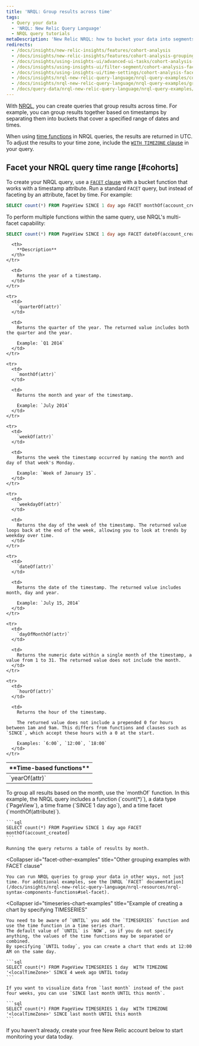 ```yaml
---
title: 'NRQL: Group results across time'
tags:
  - Query your data
  - 'NRQL: New Relic Query Language'
  - NRQL query tutorials
metaDescription: 'New Relic NRQL: how to bucket your data into segments of time with the FACET clause.'
redirects:
  - /docs/insights/new-relic-insights/features/cohort-analysis
  - /docs/insights/new-relic-insights/features/cohort-analysis-grouping-results-across-time
  - /docs/insights/using-insights-ui/advanced-ui-tasks/cohort-analysis-facet-group-results-across-time
  - /docs/insights/using-insights-ui/filter-segment/cohort-analysis-facet-group-results-across-time
  - /docs/insights/using-insights-ui/time-settings/cohort-analysis-facet-group-results-across-time
  - /docs/insights/nrql-new-relic-query-language/nrql-query-examples/cohort-analysis-facet-group-results-across-time
  - /docs/insights/nrql-new-relic-query-language/nrql-query-examples/group-results-across-time
  - /docs/query-data/nrql-new-relic-query-language/nrql-query-examples/group-results-across-time
---
```


With [NRQL](/docs/query-data/nrql-new-relic-query-language/getting-started/introduction-nrql), you can create queries that group results across time. For example, you can group results together based on timestamps by separating them into buckets that cover a specified range of dates and times.

When using [time functions](/docs/insights/use-insights-ui/time-settings/set-time-range-insights-dashboards-charts) in NRQL queries, the results are returned in UTC. To adjust the results to your time zone, include the [`WITH TIMEZONE` clause](/docs/insights/nrql-new-relic-query-language/nrql-resources/nrql-syntax-components-functions#sel-timezone) in your query.

## Facet your NRQL query time range [#cohorts]

To create your NRQL query, use a [`FACET` clause](/docs/insights/nrql-new-relic-query-language/nrql-resources/nrql-syntax-components-functions#sel-facett) with a bucket function that works with a timestamp attribute. Run a standard `FACET` query, but instead of faceting by an attribute, facet by time. For example:

```sql
SELECT count(*) FROM PageView SINCE 1 day ago FACET monthOf(account_created)
```

To perform multiple functions within the same query, use NRQL's multi-facet capability:

```sql
SELECT count(*) FROM PageView SINCE 1 day ago FACET dateOf(account_created), monthOf(account_created)
```

<table>
  <thead>
    <tr>
      <th width={210}>
        **Time-based functions**
      </th>

      <th>
        **Description**
      </th>
    </tr>
  </thead>

  <tbody>
    <tr>
      <td>
        `yearOf(attr)`
      </td>

      <td>
        Returns the year of a timestamp.
      </td>
    </tr>

    <tr>
      <td>
        `quarterOf(attr)`
      </td>

      <td>
        Returns the quarter of the year. The returned value includes both the quarter and the year.

        Example: `Q1 2014`
      </td>
    </tr>

    <tr>
      <td>
        `monthOf(attr)`
      </td>

      <td>
        Returns the month and year of the timestamp.

        Example: `July 2014`
      </td>
    </tr>

    <tr>
      <td>
        `weekOf(attr)`
      </td>

      <td>
        Returns the week the timestamp occurred by naming the month and day of that week's Monday.

        Example: `Week of January 15`.
      </td>
    </tr>

    <tr>
      <td>
        `weekdayOf(attr)`
      </td>

      <td>
        Returns the day of the week of the timestamp. The returned value loops back at the end of the week, allowing you to look at trends by weekday over time.
      </td>
    </tr>

    <tr>
      <td>
        `dateOf(attr)`
      </td>

      <td>
        Returns the date of the timestamp. The returned value includes month, day and year.

        Example: `July 15, 2014`
      </td>
    </tr>

    <tr>
      <td>
        `dayOfMonthOf(attr)`
      </td>

      <td>
        Returns the numeric date within a single month of the timestamp, a value from 1 to 31. The returned value does not include the month.
      </td>
    </tr>

    <tr>
      <td>
        `hourOf(attr)`
      </td>

      <td>
        Returns the hour of the timestamp.

        The returned value does not include a prepended 0 for hours between 1am and 9am. This differs from functions and clauses such as `SINCE`, which accept these hours with a 0 at the start.

        Examples: `6:00`, `12:00`, `18:00`
      </td>
    </tr>
  </tbody>
</table>

<CollapserGroup>
  <Collapser
    id="facet-time-example"
    title="Group results by month"
  >
    To group all results based on the month, use the `monthOf` function. In this example, the NRQL query includes a function (`count(*)`), a data type (`PageView`), a time frame (`SINCE 1 day ago`), and a time facet (`monthOf(attribute)`).

    ```sql
    SELECT count(*) FROM PageView SINCE 1 day ago FACET monthOf(account_created)
    ```

    Running the query returns a table of results by month.
  </Collapser>

  <Collapser
    id="facet-other-examples"
    title="Other grouping examples with FACET clause"
  >
    You can run NRQL queries to group your data in other ways, not just time. For additional examples, see the [NRQL `FACET` documentation](/docs/insights/nrql-new-relic-query-language/nrql-resources/nrql-syntax-components-functions#sel-facet).
  </Collapser>

  <Collapser
    id="timeseries-chart-examples"
    title="Example of creating a chart by specifying TIMESERIES"
  >
    You need to be aware of `UNTIL` you add the `TIMESERIES` function and use the time function in a time series chart.
    The default value of `UNTIL` is `NOW`, so if you do not specify anything, the values of the time functions may be separated or combined.
    By specifying `UNTIL today`, you can create a chart that ends at 12:00 AM on the same day.

    ```sql
    SELECT count(*) FROM PageView TIMESERIES 1 day  WITH TIMEZONE '<localTimeZone>' SINCE 4 week ago UNTIL today
    ```

    If you want to visualize data from `last month` instead of the past four weeks, you can use `SINCE last month UNTIL this month`.

    ```sql
    SELECT count(*) FROM PageView TIMESERIES 1 day  WITH TIMEZONE '<localTimeZone>' SINCE last month UNTIL this month
    ```
  </Collapser>
</CollapserGroup>

If you haven't already, create your free New Relic account below to start monitoring your data today.
<InlineSignup/>